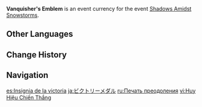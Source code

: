 {{Item Infobox
|id           = 000136
|image        = Item Vanquisher's Emblem.png
|type         = Event Items
|group        = Event Currencies
|event        = Shadows Amidst Snowstorms
|eventNote    = Rise of the Fell Flower
|quality      = 4
|description  = An insignia obtained only after overcoming hardships and perils. These insignias won't morph into anything else... Right?
|source1      = [[Shadows Amidst Snowstorms/Rise of the Fell Flower|Rise of the Fell Flower]] during the [[Shadows Amidst Snowstorms]] event
}}
'''Vanquisher's Emblem''' is an event currency for the event [[Shadows Amidst Snowstorms]].

==Other Languages==
{{Other Languages
|en      = Vanquisher's Emblem
|zhs     = 克险章
|zhs_rm  = Kè Xiǎn Zhāng
|zht     = 克險章
|zht_rm  = Kè Xiǎn Zhāng
|zh_tl   = Emblem of Danger-Defeating
|ja      = ビクトリーメダル
|ja_rm   = Bikutorii Medaru
|ja_tl   = Victory Medal
|ko      = 극복 휘장
|ko_rm   = Geukbok Hwijang
|ko_tl   = Conquest Insignia
|es      = Insignia de la victoria
|es_tl   = Insignia of Victory
|fr      = Médaille de triomphateur
|fr_tl   = Triumpher's Medal
|ru      = Печать преодоления
|ru_tl   = Stamp of Overcoming
|th      = Vanquisher's Emblem
|vi      = Huy Hiệu Chiến Thắng
|vi_tl   = 
|de      = Bewältigungsabzeichen
|de_tl   = Overcome Emblem
|id      = Vanquisher's Emblem
|pt      = Insígnia da Vitória
|pt_tl   = 
|tr      = Zafer Madalyası
|tr_tl   = 
|it      = Emblema della vittoria
|it_tl   = 
}}

==Change History==
{{Change History|2.3}}

==Navigation==
{{Precious Navbox|Currency}}

[[es:Insignia de la victoria]]
[[ja:ビクトリーメダル]]
[[ru:Печать преодоления]]
[[vi:Huy Hiệu Chiến Thắng]]
